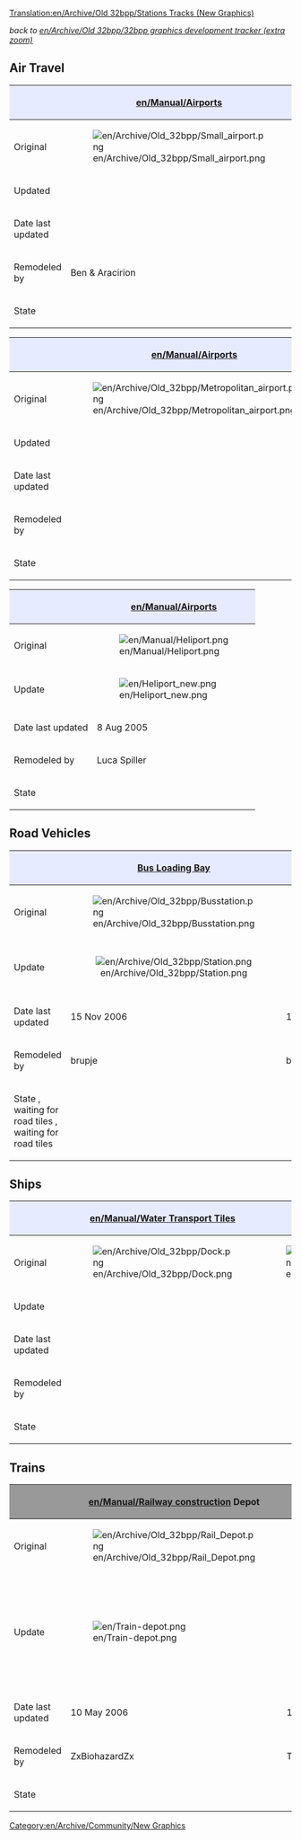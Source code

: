 [[Translation:en/Archive/Old 32bpp/Stations Tracks (New Graphics)]]
{{en/Linking}}

''back to [[en/Archive/Old 32bpp/32bpp graphics development tracker (extra zoom)]]''

== Air Travel ==
{| border=1
!style="background:#e7ebff;" |
!style="background:#e7ebff;" |[[en/Manual/Airports]]
!style="background:#e7ebff;" |[[en/Manual/Airports]]
|-
|Original
|[[File:en/Archive/Old 32bpp/Small airport.png]]
|[[File:en/Archive/Old 32bpp/City airport.png]]
|-
|Updated
|
|
|-
|Date last updated
|
|
|-
|Remodeled by
|Ben & Aracirion
|Ben & Aracirion
|-
|State
{{en/Archive/Old 32bpp/WIP}}
{{en/Archive/Old 32bpp/WIP}}
|}

{| border=1
!style="background:#e7ebff;" |
!style="background:#e7ebff;" |[[en/Manual/Airports]]
!style="background:#e7ebff;" |[[en/Manual/Airports]]
|-
|Original
|[[File:en/Archive/Old 32bpp/Metropolitan airport.png]]
|[[File:en/Archive/Old 32bpp/International airport.png]]
|-
|Updated
|
|
|-
|Date last updated
|
|
|-
|Remodeled by
|
|
|-
|State
{{en/Archive/Old 32bpp/Unclaimed}}
{{en/Archive/Old 32bpp/Unclaimed}}
|}

{| border=1
!style="background:#e7ebff;" | 
!style="background:#e7ebff;" |[[en/Manual/Airports]]
|-
|Original
|[[File:en/Manual/Heliport.png]]
|-
|Update
|[[File:en/Heliport new.png]]
|-
|Date last updated
|8 Aug 2005
|-
|Remodeled by
|Luca Spiller
|-
|State
{{en/Archive/Old 32bpp/WIP}}
|}

== Road Vehicles ==
{| border=2
!style="background:#e7ebff;" | 
!style="background:#e7ebff;" |[[en/Manual/Loading Bays|Bus Loading Bay]]
!style="background:#e7ebff;" |[[en/Manual/Loading Bays|Lorry Loading Bay]]
!style="background:#e7ebff;" |[[en/Manual/Road vehicles]] [[en/Manual/Depots]]
|-
|Original
|[[File:en/Archive/Old 32bpp/Busstation.png]]
|[[File:en/Archive/Old 32bpp/Lorry.png]]
|[[File:en/Archive/Old 32bpp/Road Depot.png]]
|-
|Update
|<center>[[File:en/Archive/Old 32bpp/Station.png]]
|[[File:en/Archive/Old 32bpp/Truckstation sm.png]]
|[[File:en/Archive/Old 32bpp/Depot 711.png]]
|-
|Date last updated
|15 Nov 2006
|15 Nov 2006
|24 Nov 2006
|-
|Remodeled by
|brupje
|brupje
|brupje 
|-
|State
{{en/Archive/Old 32bpp/WIP}}, waiting for road tiles
{{en/Archive/Old 32bpp/WIP}}, waiting for road tiles
{{en/Archive/Old 32bpp/WIP}}
|}

== Ships ==
{| border=1
!style="background:#e7ebff;" | 
!style="background:#e7ebff;" |[[en/Manual/Water Transport Tiles]]
!style="background:#e7ebff;" |[[en/Manual/Ships|Ship]] Depot
|-
|Original
|[[File:en/Archive/Old 32bpp/Dock.png]]
|[[File:en/Archive/Old 32bpp/Ship yard.png]]
|-
|Update
|
|
|-
|Date last updated
|
|
|-
|Remodeled by
|
| 
|-
|State
{{en/Archive/Old 32bpp/Unclaimed}}
{{en/Archive/Old 32bpp/Unclaimed}}
|}

== Trains ==
{| border=2
!style="background:#999999;" | 
!style="background:#999999;" |[[en/Manual/Railway construction]] Depot
!style="background:#999999;" |[[en/Manual/Base Set/Monorail]] Depot
!style="background:#999999;" |[[en/Manual/Base Set/MagLev]] Depot
!style="background:#999999;" |
|-
|Original
|[[File:en/Archive/Old 32bpp/Rail Depot.png]]
|[[File:en/Archive/Old 32bpp/Monorail Depot.png]]
|[[File:en/Archive/Old 32bpp/Maglev Depot.png]]
|
|-
|Update
|[[File:en/Train-depot.png]]
|[[File:en/Monodepot.jpeg|center|150px]]
|[[File:en/Archive/Old 32bpp/Depot mag4 120.png|center|150px|]]
|
|-
|Date last updated
|10 May 2006
|19 Mar 2007
|10 May 2006
|
|-
|Remodeled by
|ZxBiohazardZx
|TagDaze
|ZxBiohazardZx
|
|-
|State
{{en/Archive/Old 32bpp/WIP}}
{{en/Archive/Old 32bpp/WIP}}
{{en/Archive/Old 32bpp/WIP}}
{{en/Archive/Old 32bpp/Unclaimed}}
|}

[[Category:en/Archive/Community/New Graphics]]